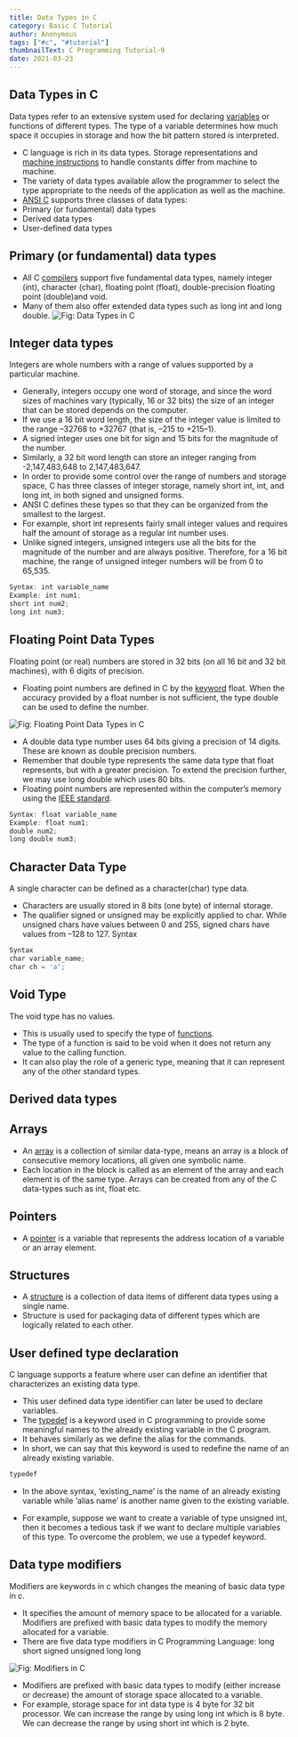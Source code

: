 ```yaml
---
title: Data Types in C
category: Basic C Tutorial
author: Anonymous
tags: ["#c", "#tutorial"]
thumbnailText: C Programming Tutorial-9
date: 2021-03-23
---
```


## Data Types in C
Data types refer to an extensive system used for declaring [variables](https://funycode.com/variable-in-c/) or functions of different types. The type of a variable determines how much space it
occupies in storage and how the bit pattern stored is interpreted.
- C language is rich in its data types. Storage representations and [machine instructions](https://en.wikipedia.org/wiki/Machine_code) to handle constants differ from machine to machine.
- The variety of data types available allow the programmer to select the type appropriate to the needs of the application as well as the machine.
- [ANSI C](https://en.wikipedia.org/wiki/ANSI_C) supports three classes of data types:
- Primary (or fundamental) data types
- Derived data types
- User-defined data types
## Primary (or fundamental) data types
- All C [compilers](https://whatis.techtarget.com/definition/compiler#:~:text=A%20compiler%20is%20a%20special,a%20time%20using%20an%20editor.) support five fundamental data types, namely integer (int), character (char), floating point (float), double-precision floating point (double)and void.
- Many of them also offer extended data types such as long int and long double.
![ Fig: Data Types in C](../../assets/cPic/dt-1.png)

## Integer data types
Integers are whole numbers with a range of values supported by a particular machine.
- Generally, integers occupy one word of storage, and since the word sizes of machines vary (typically, 16 or 32 bits) the size of an integer that can be stored
depends on the computer.
- If we use a 16 bit word length, the size of the integer value is limited to the range –32768 to +32767 (that is, –215 to +215–1).
- A signed integer uses one bit for sign and 15 bits for the magnitude of the number.
- Similarly, a 32 bit word length can store an integer ranging from -2,147,483,648 to 2,147,483,647.
- In order to provide some control over the range of numbers and storage space, C has three classes of integer storage, namely short int, int, and long int,
in both signed and unsigned forms.
- ANSI C defines these types so that they can be organized from the smallest to the largest.
- For example, short int represents fairly small integer values and requires half the amount of storage as a regular int number uses.
- Unlike signed integers, unsigned integers use all the bits for the magnitude of the number and are always positive. Therefore, for a 16 bit machine,
the range of unsigned integer numbers will be from 0 to 65,535.
```js
Syntax: int variable_name
Example: int num1;
short int num2;
long int num3;
```
## Floating Point Data Types
Floating point (or real) numbers are stored in 32 bits (on all 16 bit and 32 bit machines), with 6 digits of precision.
- Floating point numbers are defined in C by the [keyword](https://funycode.com/token-and-keyword-in-c/) float. When the accuracy provided by a float number is not sufficient,
the type double can be used to define the number.

![ Fig: Floating Point Data Types in C](../../assets/cPic/dt-2.png)

- A double data type number uses 64 bits giving a precision of 14 digits. These are known as double precision numbers.
- Remember that double type represents the same data type that float represents, but with a greater precision. To extend the precision further, we may use long double which uses 80 bits.
- Floating point numbers are represented within the computer’s memory using the [IEEE standard](https://standards.ieee.org/).
```js
Syntax: float variable_name
Example: float num1;
double num2;
long double num3;
```
## Character Data Type
A single character can be defined as a character(char) type data.
- Characters are usually stored in 8 bits (one byte) of internal storage.
- The qualifier signed or unsigned may be explicitly applied to char. While unsigned chars have values between 0 and 255, signed
chars have values from –128 to 127.
Syntax

```js
Syntax
char variable_name;
char ch = 'a‘;
```
## Void Type
The void type has no values.
- This is usually used to specify the type of [functions](https://funycode.com/function-basic/).
- The type of a function is said to be void when it does not return any value to the calling function.
- It can also play the role of a generic type, meaning that it can represent any of the other standard types.
## Derived data types
## Arrays
- An [array](https://funycode.com/array-in-c/) is a collection of similar data-type, means an array is a block of consecutive memory locations, all given one symbolic name.
- Each location in the block is called as an element of the array and each element is of the same type. Arrays can be created from any of the C
data-types such as int, float etc.
## Pointers
- A [pointer](https://funycode.com/pointer-in-c/) is a variable that represents the address location of a variable or an array element.
## Structures
- A [structure](https://funycode.com/structure-in-c/) is a collection of data items of different data types using a single name.
- Structure is used for packaging data of different types which are logically related to each other.
## User defined type declaration
C language supports a feature where user can define an identifier that characterizes an existing data type.
- This user defined data type identifier can later be used to declare variables.
- The [typedef](https://en.wikipedia.org/wiki/Typedef) is a keyword used in C programming to provide some meaningful names to the already existing variable in the C program.
- It behaves similarly as we define the alias for the commands.
- In short, we can say that this keyword is used to redefine the name of an already existing variable.
```js
typedef
```
- In the above syntax, ‘existing_name’ is the name of an already existing variable while ‘alias name’ is another name given to the existing variable.

- For example, suppose we want to create a variable of type unsigned int, then it becomes a tedious task if we want to declare multiple variables of this type.
To overcome the problem, we use a typedef keyword.
## Data type modifiers
Modifiers are keywords in c which changes the meaning of basic data type in c.
- It specifies the amount of memory space to be allocated for a variable. Modifiers are prefixed with basic data types to modify the memory allocated for a variable.
- There are five data type modifiers in C Programming Language:
long
short
signed
unsigned
long long

![ Fig: Modifiers in C](../../assets/cPic/dt-3.png)
- Modifiers are prefixed with basic data types to modify (either increase or decrease) the amount of storage space allocated to a variable.
- For example, storage space for int data type is 4 byte for 32 bit processor. We can increase the range by using long int which is 8 byte.
We can decrease the range by using short int which is 2 byte.
